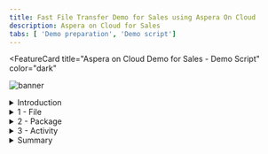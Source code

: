```yaml
---
title: Fast File Transfer Demo for Sales using Aspera On Cloud
description: Aspera on Cloud for Sales
tabs: [ 'Demo preparation', 'Demo script']
---
```


<FeatureCard
  title="Aspera on Cloud Demo for Sales - Demo Script"
  color="dark"
  >

![banner](./images/Hero-Image2.jpg)

</FeatureCard>

<span id="place1"></span>

<details>
<summary>Introduction</summary>
<br/>
Today, businesses across industries are facing greater challenges moving large files and massive sets of data quickly and reliably between global sites and teams. Failing to meet these challenges can limit an organization’s ability to meet critical business imperatives that yield increased revenues, reduced costs, improved customer service, and new or improved business models.
<br/><br/>
With Aspera FASP technology, users can deliver live video and growing files as well as exchange files and data sets of any size—from many gigabytes to multiple terabytes and larger—quickly and reliably around the world. In addition, the protocol integrates the latest security technologies, practices and auditing technologies to keep your data safe.
<br/><br/>
This demo shows a typical file transfer scenario between different users in a company. Here you will see how to transfer, distribute and sync huge files and data sets, globally at maximum speed. You will learn how to accelerate collaboration with teams around the world on big data and large files. At the same time, you will see how to automate, monitor and control data transfers and workflows. 
<br/><br/>
Let’s get started!

<br/><br/>

(Demo intro slides <a href=" " target="_blank" rel="noreferrer">here</a>)

<br/>


</details>

<details>
<summary>1 - File</summary>

<br/>

| **1.1** | **Accessing the Environment** |
| :--- | :--- |
| **Narration** | In this demo we are using Aspera on Cloud. Aspera on Cloud is IBM's on-demand SaaS offering for global content transfer and exchange. The service enables organizations to move large files and data sets – securely and reliably – across on-premises and multi-cloud environments at unrivaled speed. Let's see Aspera on Cloud in action. Let me log in here. |
| **Action** &nbsp; 1.1.1 | Open your Aspera on Cloud Demo organization URL. If you don't know your URL, open the <a href="https://ibmaspera.com/help/find-organizations" target="_blank">Welcome to IBM Aspera on Cloud page</a> and click on your organization on **Recently viewed organizations** (if you are not able to see your organization here, find your organization using your email address). <br/><br/> ![](images/access-env-1.png) |
| **Action** &nbsp; 1.1.2 | Click **Log in with IBMid**. (If necessary enter your IBMid and password)  <br/<br/> ![](images/access-env-2.png)|

<br/>

| **1.2** | **Welcome page** |
| :--- | :--- |
| **Narration** | Here we have our Aspera on Cloud organization. Using Aspera on Cloud, organizations can store and readily access files and folders in multiple cloud-based and on-premises storage systems. Sharing among users is as easy as browsing or dragging-and-dropping – regardless of where the files are located – freeing collaboration from traditional boundaries among colleagues in both local and remote locations. <br/><br/> When we login the first time, we see the list of applications we have access to. Aspera on Cloud include multiples applications: Files to manage and share files and folders; Packages to send and download files; Activity to track usage and user activities; Automation to create automated tasks to simplify workflows and Admin to manage user and configure server settings. Users will only see and access applications that they have permission to use.  <br/><br/> In this page, we can define a default app to open by default when we access or Aspera on Cloud organization. Let's start using Files. |
| **Action** &nbsp; 1.2.1 | Describe and show all apps (don't click). <br/><br/> ![](images/welcome-1.png) |
| **Action** &nbsp; 1.2.2 | Show how to make an app default (don't click). <br/><br/> ![](images/welcome-2.png) |
| **Action** &nbsp; 1.2.3 | Open **Files**. <br/><br/> ![](images/welcome-3.png) |

<br/>

| **1.3** | **Create Folder** |
| :--- | :--- |
| **Narration** | Here we are in Marketing workspace. But what is a workspace? The workspace is a collection of Aspera on Cloud users working together—on a project perhaps, or in a department or division. Users in a given workspace can freely collaborate with other members of the same workspace.<br/><br/>The workspace name displays in the upper left corner, immediately below the app name (in this case: Files).  You may be a member of more than one workspace. You may have different permissions and access in one workspace than you do in another.<br/><br/> As a workspace member in the Files app, you have access to a collection of folders shared with you by your administrator and by other members of your workspace. When others share a folder, they may share it with you only, or they may share it with multiple people. Your collection of folders may be very different than the collection of another user in the same workspace, though you may share some of the same folders.<br/><br/> Right now, we don't have any folder in our Workspace. Let's create the first one. |
| **Action** &nbsp; 1.3.1 | Describe and show the Marketing Workspace (don't click). <br/><br/>  ![](images/folder-1.png) |
| **Action** &nbsp; 1.3.2 | Click **New** (A), then click **Create folder** (B). <br/><br/>  ![](images/folder-2.png) |
| **Action** &nbsp; 1.3.3 | Enter **Campaigns** as your folder name (A) and click **Create** (B). <br/><br/>  ![](images/folder-3.png) |
<br/>

| **1.4** | **Upload File** |
| :--- | :--- |
| **Narration** | Files app members with proper permission can upload files and folders from any accessible source to the app. Once the file or folder is uploaded, that user can share it with others. Until the file or folder is shared, it is visible and accessible only to the user who uploaded it. As part of Marketing team, we need to share a 200MB campaign media file with other members. Let's see how easy and fast to do it using Aspera. |
| **Action** &nbsp; 1.4.1 | Open **Campaigns** folder. <br/><br/>  ![](images/uploadfile-1.png) |
| **Action** &nbsp; 1.4.2 | Click **New** (A) and click **Upload file** (B). <br/><br/>  ![](images/uploadfile-2.png) |
| **Action** &nbsp; 1.4.3 | If Aspera Connect request permission to access your computer, click **Yes**. <br/><br/>  ![](images/uploadfile-3.png) |
| **Action** &nbsp; 1.4.4 | Feel free to select a file based in your network bandwith. If you have a good network, select a large file, for example 200 MB. <br/><br/>  ![](images/uploadfile-4.png) |
<br/>

| **1.5** | **File Transfer** |
| :--- | :--- |
| **Narration** | Aspera on Cloud uses IBM Aspera's FASP protocol, which overcomes the limitations of other file-transfer technologies. By moving large data sets at maximum speed, reliably and securely – regardless of network conditions, physical distance between sites, and file size, type, or number – Aspera technology enables a new world of collaboration, sharing, and content delivery. Let's check here, how fast is to transfer this large file. |
| **Action** &nbsp; 1.5.1 | Click on **Transfer Activity** button. <br/><br/>  ![](images/transfer-1.png) |
| **Action** &nbsp; 1.5.2 | Show the **Transfer Activity details**. <br/><br/>  ![](images/transfer-2.png) |
| **Action** &nbsp; 1.5.3 | Close the **Transfer Activity dialog**. <br/><br/>  ![](images/transfer-3.png) |
<br/>

| **1.6** | **Share with collaborators** |
| :--- | :--- |
| **Narration** | From Files app we can easily Download, Move, Copy, Favorite, Send in package and for some files we are able to Preview it (for example PDFs, videos and images).  Now, let's see how to share a folder. Let's go back to our All Files view.<br/><br/> Sharing folders using the Aspera on Cloud Files app is like collaborating using a shared file repository. Each user has access to certain folders in the repo, with specific permissions to each folder. Files app users can share their folders with others, assigning content permissions to each recipient. Keep in mind that if you upload to your Files app, no one sees your folder until you share it with them. Let's do it with our folder, by clicking on context menu and select Share.<br/><br/> In share dialog we can share with a member, we just need to enter a member IBMid, or with all workspace member, by just typing the Workspace name. After that, we just need to define the Permissions. Behind the scenes, the user will receive an email about the Share event. Great, our folder is accessible for all members of the Workspace. Later, in this demo, we will see how to add users in your workspace. |
| **Action** &nbsp; 1.6.1 | Select the **200 MB file checkbox** (A). Show the actions available (B). Click **Cancel** (C).  <br/><br/>  ![](images/sharefolder-1.png) |
| **Action** &nbsp; 1.6.2 | On breadcrumbs, click on **All files** link. <br/><br/>  ![](images/sharefolder-2.png) |
| **Action** &nbsp; 1.6.3 | Click on **Menu** (A) and click **Share** (B). <br/><br/>  ![](images/sharefolder-3.png) |
| **Action** &nbsp; 1.6.4 | In the *Add collaborators* field, enter **Marketing Workspace** (A), show the different type of *Permissions* but keep **Edit** (B), then click **Add** (C). <br/><br/>  ![](images/sharefolder-4.png) |
<br/>

**[Go to top](#place1)**

</details>

<details>

<summary>2 - Package</summary>

<br/>

| **2.1** | **Sending Files** |
| :--- | :--- |
| **Narration** | So far we explored the basic functions about File app, now let's explore the Package app! In the Packages app, a package is a collection of digital assets (files, folders, video, images, etc.) that you gather to send to one or more individuals or user groups, or to an Aspera on Cloud shared inbox. <br/><br/> Sending files and folders using the Aspera on Cloud Packages app is very much like sending an email with attachments. Senders use a simple form to address recipients and attach content. Recipients receive a copy of the content and can download it to use however they want.<br/><br/> Here, you can select files from your local machine or select a file from the Files app. And you can easily add a password protection layer. |
| **Action** &nbsp; 2.1.1 |  Click on **App switcher** button (A) and select **Packages** (B). <br/><br/> ![](images/sendfile-1.png)  |
| **Action** &nbsp; 2.1.2 |  Click **Send files** button. <br/><br/> ![](images/sendfile-2.png)  |
| **Action** &nbsp; 2.1.3 |  Enter an **external user email** in *To* field (A), enter a Title (e.g.: **Summer Campaign**) (B), click **Add files** (C) and select **Files** (D).  <br/><br/> ![](images/sendfile-3.png)  |
| **Action** &nbsp; 2.1.4 |  Go ahead and select a file from your local machine. <br/><br/> ![](images/sendfile-4.png)  |
| **Action** &nbsp; 2.1.5 |  Now click **Add Files** (A) again and now select **Upload from Files** (B). <br/><br/> ![](images/sendfile-5.png)  |
| **Action** &nbsp; 2.1.6 |  Open the **Campaigns** folder (A), select the campaign **file** (B) and click **Add** (C). <br/><br/> ![](images/sendfile-6.png)  |
| **Action** &nbsp; 2.1.7 |  Now click **Send**.  <br/><br/> ![](images/sendfile-7.png)  |
| **Action** &nbsp; 2.1.8 |  Open the **Transfer activity dialog**  (A) to show the **files transfer** (B). <br/><br/> ![](images/sendfile-8.png)  |
<br/>

| **2.2** | **Downloading a Package** |
| :--- | :--- |
| **Narration**  | Now, let's check how the external user receive the package. Now, we are an external user (for example: a designer from a external Marketing agency). The designer received an email notifying about the new package.  <br/><br/> Great! Without any previous registration, the user is able to download one or more file. Here any password was requested, because we didn't configure it before. It is optional. It is easy, isn't?  |
| **Action** &nbsp; 2.2.1 | Open external user email. Open the Aspera on Cloud email. Click on **Open IBM Aspera on Cloud**. <br/><br/> ![](images/downloadpkg-1.png)  |
| **Action** &nbsp; 2.2.2 | You are welcome to download one or more files and show how fast is the download using Aspera on Cloud. <br/><br/> ![](images/downloadpkg-2.png)  |
<br/>

| **2.3** | **Creating a Submission Link** |
| :--- | :--- |
| **Narration**  | When you need to ask another person to send you files and folders, you can send a submission link. A submission link is a feature of the Packages app. Let's see how to manage submission links.<br/><br/>When you send a submission link, Aspera on Cloud sends an email notification to your recipients. The notification includes the submission link, which allows them to send you a digital package using Aspera's high-speed transfer technology, whether or not they have an Aspera account.  |
| **Action** &nbsp; 2.3.1 | If necessary, close the *Transfer activity dialog*. <br/><br/> ![](images/mng-sub-link-1.png)  |
| **Action** &nbsp; 2.3.2 | Click **Manage submission links**. <br/><br/> ![](images/mng-sub-link-2.png)  |
| **Action** &nbsp; 2.3.3 | On the Manage links page, click **New link**. <br/><br/> ![](images/mng-sub-link-3.png)  |
| **Action** &nbsp; 2.3.4 | Click **Send** button. <br/><br/> ![](images/mng-sub-link-4.png)  |
| **Action** &nbsp; 2.3.5 | On the *Send link* field, enter the **external user email** (A). On the *Message* field, type any message (B). Then click **Send** (C). <br/><br/> ![](images/mng-sub-link-5.png)  |
<br/>

| **2.4** | **Sending Files with a Submission Link** |
| :--- | :--- |
| **Narration**  | Now, let's play the role of the External Marketing Designer. When a recipient clicks the submission link in the email notification, Aspera presents a sending portal that allows the user to collect the files and folders you asked for and send them to you in a digital package. The recipient of your invitation can send any number of packages until the link expires or until you revoke the link.  |
| **Action** &nbsp; 2.4.1 | Log in back to the external user email. And check the new email from Aspera On Cloud. Click on **Open IBM Aspera on Cloud** button. <br/><br/> ![](images/mng-sub-link-6.png)  |
| **Action** &nbsp; 2.4.2 | In the *Send files* form, enter the **Designer's name** (A), enter the **external user email** (B), enter a title: **Campaign Logos** (C), include one or more files (D). Click **Send** (E). <br/><br/> ![](images/mng-sub-link-7.png) <br/><br/> ![](images/mng-sub-link-8.png) |
<br/>

| **2.5** | **Receiving Files with a Submission Link** |
| :--- | :--- |
| **Narration**  | Back as Marketing employee, the file you request appears in My inbox.  &nbsp; &nbsp; &nbsp; &nbsp; &nbsp; &nbsp; &nbsp; &nbsp; &nbsp; &nbsp; &nbsp; &nbsp; &nbsp; &nbsp; &nbsp; &nbsp; &nbsp; &nbsp; &nbsp; &nbsp; &nbsp; &nbsp; &nbsp; &nbsp; &nbsp; &nbsp; &nbsp; &nbsp; &nbsp; &nbsp; &nbsp; &nbsp; &nbsp; &nbsp; &nbsp; &nbsp; &nbsp; &nbsp; &nbsp; &nbsp; &nbsp; &nbsp; &nbsp; &nbsp; &nbsp; &nbsp; &nbsp; &nbsp; &nbsp; &nbsp; &nbsp; &nbsp; &nbsp; &nbsp; &nbsp; &nbsp; &nbsp; &nbsp; &nbsp; &nbsp; &nbsp; &nbsp; &nbsp; &nbsp; &nbsp; &nbsp; &nbsp; &nbsp; &nbsp; &nbsp; &nbsp; &nbsp; &nbsp; &nbsp; &nbsp; &nbsp; &nbsp; &nbsp; &nbsp; &nbsp; &nbsp; &nbsp; &nbsp; &nbsp; |
| **Action** &nbsp; 2.5.1 | Back to Marketing employee's browser, click on **My inbox**. &nbsp; &nbsp; &nbsp; &nbsp; &nbsp; &nbsp; &nbsp; &nbsp; &nbsp; &nbsp; &nbsp; &nbsp; &nbsp; &nbsp; &nbsp; &nbsp; &nbsp; &nbsp; &nbsp; &nbsp; &nbsp; &nbsp; &nbsp; &nbsp; &nbsp; &nbsp; &nbsp; &nbsp; &nbsp; &nbsp; &nbsp; &nbsp; &nbsp; &nbsp; &nbsp; &nbsp; &nbsp; &nbsp; &nbsp; &nbsp; &nbsp; &nbsp;  &nbsp; &nbsp; &nbsp; &nbsp; &nbsp; &nbsp; &nbsp; &nbsp; &nbsp; &nbsp; &nbsp; &nbsp; &nbsp; &nbsp; &nbsp; &nbsp; &nbsp; &nbsp; &nbsp; &nbsp; &nbsp; &nbsp; &nbsp; &nbsp; &nbsp; &nbsp; &nbsp; &nbsp; &nbsp; &nbsp; &nbsp; &nbsp; &nbsp; &nbsp; &nbsp; &nbsp; &nbsp; &nbsp; &nbsp; &nbsp; &nbsp; &nbsp; <br/><br/> ![](images/mng-sub-link-9.png)  |
| **Action** &nbsp; 2.5.2 | Open the new package (A). And show the files in this package (B).<br/><br/> ![](images/mng-sub-link-10.png)  |
| **Action** &nbsp; 2.5.3 | When ready, **close** the package dialog.<br/><br/> ![](images/mng-sub-link-11.png)  |
<br/>

| **2.6** | **Creating a Shared Inbox** |
| :--- | :--- |
| **Narration**  | Now, let's check the Shared Inbox concept. A shared inbox is an optional workspace feature similar to a drop box: you can send content directly and simultaneously to all members of the shared inbox without having to address it to particular users or user groups. Let's create one shared inbox! <br/><br/>Initially we just need to enter basic information, for example, a name. Now, we can define more details for this shared inbox. For example, add members, manage links, define settings and email notifications. <br/><br/>As workspace manager, you can configure metadata fields. When present, these fields allow senders to apply metadata tags to packages they send to a shared inbox; these tags provide information about package contents without requiring the recipient to open the package, and allow shared inbox members to search and sort packages easily. If any metadata data fields are required, you cannot send the package without addressing the required field. <br/><br/>Let's add two metadata field in our A/B Testing inbox. First a Date-time field to inform the Test Date, and second a Dropdown menu to select the Test Campaign. |
| **Action** &nbsp; 2.6.1 | Click on **Manage shared inboxes**. <br/><br/> ![](images/shared-inbox-1.png)  |
| **Action** &nbsp; 2.6.2 | Click **Create new**. <br/><br/> ![](images/shared-inbox-2.png) |
| **Action** &nbsp; 2.6.3 | Enter a *Name* for your shared inbox (e.g.: **A/B Testing**) (A) and click **Save** (B).<br/><br/> ![](images/shared-inbox-3.png) |
| **Action** &nbsp; 2.6.4 | Show the **Members** tab.<br/><br/> ![](images/shared-inbox-4.png) |
| **Action** &nbsp; 2.6.5 | Show the **Manage links** tab.<br/><br/> ![](images/shared-inbox-5.png) |
| **Action** &nbsp; 2.6.6 | Show the **Settings** tab.<br/><br/> ![](images/shared-inbox-6.png) |
| **Action** &nbsp; 2.6.7 | Open **Metadata** tab (A) and click **Add field** (B).<br/><br/> ![](images/shared-inbox-7.png) |
| **Action** &nbsp; 2.6.8 | Define the metadata as **Date-time** Type (A), **Test Date** as *Label* (B), and *Required* as **On** (C). Click **Save** (D).<br/><br/> ![](images/shared-inbox-8.png) |
| **Action** &nbsp; 2.6.9 | Click **Add field** button again.<br/><br/> ![](images/shared-inbox-9.png) |
| **Action** &nbsp; 2.6.10 | Now, define the metadata as **Dropdown menu** *Type* (A), enter **Campaign** as *Label* (B), click *four* times on **Add Option** button (C) to add the options: **Spring, Summer, Fall and Winter** (D). Click **Save** (E).<br/><br/> ![](images/shared-inbox-10.png) |
| **Action** &nbsp; 2.6.11 | Click **Save**. <br/><br/> ![](images/shared-inbox-11.png) |
<br/>

| **2.7** | **Submitting a Package to a Shared Inbox** |
| :--- | :--- |
| **Narration**  | Now, let's test it! We just need to send files to our A/B Testing shared inbox. Enter the basic package information, and enter the specific package metadatas for our A/B Testing shared inbox. <br/><br/>Now all members of our Shared inbox will receive a notification about the new package. We can check it by accessing our A/B Testing. And from here we can explore each package with all assets and metadata.   |
| **Action** &nbsp; 2.7.1 | Click **Send files**.<br/><br/> ![](images/shared-inbox-12.png)  |
| **Action** &nbsp; 2.7.2 | Click on To field and select **Shared Inbox: A/B Testing** (A), enter **B2B Site A/B Testing** as *Title* (B), click **Add files** (C), include some files from your machine (D) and click **Next** (E). <br/><br/> ![](images/shared-inbox-13.png)  |
| **Action** &nbsp; 2.7.3 | Enter a *Test Date* (A) and select **Summer** as *Campaign* (B). Click **Send** (C).<br/><br/> ![](images/shared-inbox-14.png)  |
| **Action** &nbsp; 2.7.4 | Open the **A/B Testing** inbox. <br/><br/> ![](images/shared-inbox-15.png)  |
| **Action** &nbsp; 2.7.5 | Click to open the **B2B Site A/B Testing** package (A). On the **Assets** tab (B), you can show the file shared with all inbox members (C).<br/><br/> ![](images/shared-inbox-16.png)  |
| **Action** &nbsp; 2.7.6 | Open the **Metadata** tab (A), to show the package metadata (B). <br/><br/> ![](images/shared-inbox-17.png)  |
| **Action** &nbsp; 2.7.7 | **Close** the Package dialog.<br/><br/> ![](images/shared-inbox-18.png)  |
<br/>

**[Go to top](#place1)**

</details>

<details>

<summary>3 - Activity</summary>

<br/>

| **3.1** | **Transfer Activity** |
| :--- | :--- |
| **Narration** | Now, let's explore the monitoring cababilities of Aspera on Cloud. The Activity app shows app events and the performance, history, and usage for file transfers. Activity's responsive engine streams log data to the web application, generating interactive visualizations of real-time and historical data.<br/><br/>Let's explore the first capability: Transfer activity. Here you can view historic and live transfer activity based on filters. <br/><br/>This page displays real-time and historical transfer data for your organization. It includes context for a given transfer, such as the time of the transfer and whether it completed or failed. You can also review performance data for the resources (workspaces, nodes, and users) associated with your workspace. This can help you identify issues in the system; for example, an inactive server may need to be evaluated for connectivity issues.<br/><br/>And we can easily export the data for a CSV files and use in any other Data Visualization tool. |
| **Action** &nbsp; 3.1.1 | Open the **App switcher** menu (A) and select **Activity** (B). <br/><br/> ![](images/transfer-activity-1.png)  |
| **Action** &nbsp; 3.1.2 | On the **Transfer activity** page (A), change the filter to show more data (B). Show the information on top of the page (C). <br/><br/> ![](images/transfer-activity-2.png) |
| **Action** &nbsp; 3.1.3 | Scroll down the page, and show the information on bottom of the page. <br/><br/> ![](images/transfer-activity-3.png) |
| **Action** &nbsp; 3.1.4 | Click **Export**. <br/><br/> ![](images/transfer-activity-4.png) |
| **Action** &nbsp; 3.1.5 | Keep the default name (A) and click **Export** (B). You are welcome to show the downloaded CSV file. <br/><br/> ![](images/transfer-activity-5.png) |
<br/>

| **3.2** | **Volume Usage** |
| :--- | :--- |
| **Narration** | Now, let's explore the second capability of the Activity app: Volume Usage. <br/><br/>Use the Volume usage page to monitor transfer volume for your entire organization or filtered by each component of the transfer system: entitlements, nodes, access keys, workspaces, and users. You can zoom in to data based on configurable time spans.<br/><br/>The graph displays aggregate volume data for the selected time period. The graph is interactive. You can hover over any bar on the graph to see upload and download values for that point in time. |
| **Action** &nbsp; 3.2.1 | Click on **Volume usage**. <br/><br/> ![](images/volume-usage-1.png)  |
| **Action** &nbsp; 3.2.2 | Hover over any bar on the graph to see upload and download values for that point in time. <br/><br/> ![](images/volume-usage-2.png)  |
<br/>

| **3.3** | **File Access** |
| :--- | :--- |
| **Narration** | Let's see the File Access capability. The File access page displays file access by user name or file name. <br/><br/>For example, here we can see all file permissions assigned to our current user. We can use the pagination buttons to check all files.<br/><br/>Another possibility is to use the search field to check the users who have permissions to a specific file. Let's try it with Campaigns files. <br/><br/>Here we can see the users and the permissions that they have in this file. In this case, it is only one user. |
| **Action** &nbsp; 3.3.1 | Click on **File access**. <br/><br/> ![](images/fileaccess-1.png) |
| **Action** &nbsp; 3.3.2 | By default, the first view of File access page will show all the file permissions assigned to the current user (A), maybe it is necessary to use next page button to find a useful file (B). <br/><br/> ![](images/fileaccess-2.png) |
| **Action** &nbsp; 3.3.3 | On the search field, enter **Campaigns** as the file name (A) and select one of the file that you see in the result dialog (B). <br/><br/> ![](images/fileaccess-3.png) |
| **Action** &nbsp; 3.3.4 | Show the user and permission in this specific file. <br/><br/> ![](images/fileaccess-4.png) |
<br/>

| **3.4** | **Application Events** |
| :--- | :--- |
| **Narration** | Last but not least, let's explore the Application events page. <br/><br/>The Application events page displays data for all app events, filterable by event type (such as user login or file creation), and time. Here we can get insights into events throughout our Aspera on Cloud applications, for security and monitoring purposes.<br/><br/>We can monitor different type of events, including: Log in, log out; workspace created or deleted; package sent, received or downloaded; File uploaded; Folder shared; User left the shared folder, etc. |
| **Action** &nbsp; 3.4.1 | Click on **Application events**. <br/><br/> ![](images/appevents-1.png) |
| **Action** &nbsp; 3.4.2 | Filter by specific **date**. <br/><br/> ![](images/appevents-2.png) |
| **Action** &nbsp; 3.4.3 | Show and filter by specific Event type (e.g.: **Sent a package**). <br/><br/> ![](images/appevents-3.png) |

<br/>

**[Go to top](#place1)**

</details>


<details>
<summary>Summary</summary>

<br/>
Let’s summarize what we’ve done today.

<br/><br/>

In the demo we: accessed the Aspera on Cloud environment and explored the capabilities; manage and share files and folders; send and download packages; track usage and user activities. 

<br/>

From a business perspective we used Aspera on cloud to access and move data in a fast, secure and reusable way, by liberating data locked away in multiple file sharing systems. With Aspera, we are able to improve customer satisfaction through an easily access to data spread across multiple locations.

<br/>

Thank you for attending today’s presentation.

<br/>

**[Go to top](#place1)**

</details>
